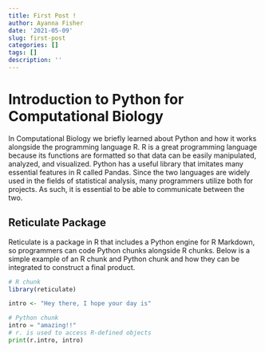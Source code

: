 ```yaml
---
title: First Post !
author: Ayanna Fisher
date: '2021-05-09'
slug: first-post
categories: []
tags: []
description: ''
---
```

# Introduction to Python for Computational Biology

In Computational Biology we briefly learned about Python and how it works alongside the programming language R. 
R is a great programming language because its functions are formatted so that data can be easily manipulated, analyzed, and visualized. Python has a useful library that imitates many essential features in R called Pandas. Since the two languages are widely used in the fields of statistical analysis, many programmers utilize both for projects. As such, it is essential to be able to communicate between the two.

## Reticulate Package

Reticulate is a package in R that includes a Python engine for R Markdown, so programmers can code Python chunks alongside R chunks. Below is a simple example of an R chunk and Python chunk and how they can be integrated to construct a final product.

``` R
# R chunk
library(reticulate)

intro <- "Hey there, I hope your day is"
```

```python
# Python chunk
intro = "amazing!!"
# r. is used to access R-defined objects
print(r.intro, intro)
```



